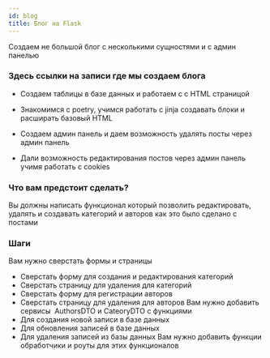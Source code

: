 ```yaml
---
id: blog
title: Блог на Flask
---
```




Создаем не большой блог с несколькими сущностями и с админ панелью



### Здесь ссылки на записи где мы создаем блога


- Cоздаем таблицы в базе данных и работаем с с HTML страницой 
<Link
  title=" Блог на Flask"
  href="https://www.youtube.com/watch?v=CPA-4wD-mUs&list=PLXwrvwuBQTmUnnGqfDNIOWATeVhj5jr4T&index=13"
/>

- Знакомимся с poetry, учимся работать с  jinja  создавать блоки и расширать базовый HTML 
<Link
  title=" Блог на Flask#2"
  href="https://www.youtube.com/watch?v=Vn2HVAdGa64&list=PLXwrvwuBQTmUnnGqfDNIOWATeVhj5jr4T&index=14"
/>

- Создаем админ панель и даем возможность удалять посты через админ панель 
<Link
  title=" Блог на Flask#3"
  href="https://www.youtube.com/watch?v=PZqs1dwkxnw&list=PLXwrvwuBQTmUnnGqfDNIOWATeVhj5jr4T&index=15"
/>

- Дали возможность редактирования постов через админ панель учимя работать с cookies
<Link
  title=" Блог на Flask#4"
  href="https://www.youtube.com/watch?v=_SgwLlH9owQ&list=PLXwrvwuBQTmUnnGqfDNIOWATeVhj5jr4T&index=17"
/>

### Что вам предстоит сделать?
Вы должны написать функционал который позволить редактировать, удалять и создавать категорий и авторов 
как это было сделано с постами 

### Шаги 
Вам нужно сверстать формы и страницы
- Сверстать форму для создания и редактирования категорий
- Сверстать страницу для удаления для категорий 
- Сверстать форму для регистрации авторов
- Сверстать страницу для удаления для авторов
Вам нужно добавить сервисы  AuthorsDTO и CateoryDTO с функциями
- Для создания новой записи в базе данных
- Для обновления записей в базе данных
- Для удаления записей из базы данных
Вам нужно добавить функции обработчики и роуты для этих функционалов








